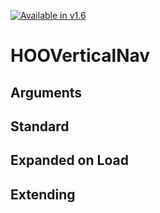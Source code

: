 
<Meta of={HooVerticalNavStories} />

[![Available in v1.6](https://img.shields.io/badge/💦%20Added%20Version-1.6-blue.svg?style=for-the-badge)](https://github.com/n8design/htwoo/blob/main/REACT-CHANGELOG.md)

# HOOVerticalNav

## Arguments

<ArgTypes of={HOOVerticalNav} />

## Standard

<Canvas of={HooVerticalNavStories.Standard} />

## Expanded on Load

<Canvas of={HooVerticalNavStories.ExpandedOnLoad} />

## Extending

<Canvas of={HooVerticalNavStories.Extending} />
